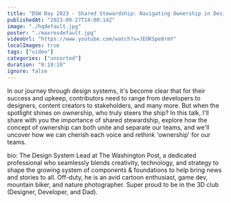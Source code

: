 ```yaml
---
title: "DSW Day 2023 - Shared Stewardship: Navigating Ownership in Design Systems - Brian Alfaro"
publishedAt: "2023-09-27T14:00:14Z"
image: "./hqdefault.jpg"
poster: "./maxresdefault.jpg"
videoUrl: "https://www.youtube.com/watch?v=JEOKSpe8rmY"
localImages: true
tags: ["video"]
categories: ["unsorted"]
duration: "0:19:10"
ignore: false
---
```

In our journey through design systems, it's become clear that for their success and upkeep, contributors need to range from developers to designers, content creators to stakeholders, and many more. But when the spotlight shines on ownership, who truly steers the ship? In this talk, I'll share with you the importance of shared stewardship, explore how the concept of ownership can both unite and separate our teams, and we'll uncover how we can cherish each voice and rethink 'ownership' for our teams.

bio:
The Design System Lead at The Washington Post, a dedicated professional who seamlessly blends creativity, technology, and strategy to shape the growing system of components & foundations to help bring news and stories to all. Off-duty, he is an avid cartoon enthusiast, game dev, mountain biker, and nature photographer. Super proud to be in the 3D club (Designer, Developer, and Dad).
